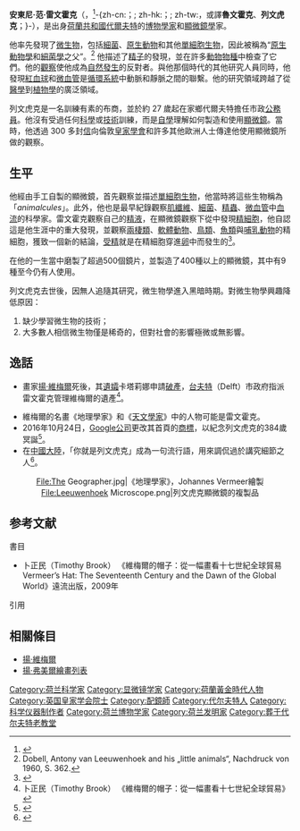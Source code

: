 {{Expand|time=2014-09-06}}
{{NoteTA
|T=zh-cn:安东尼·范·列文虎克; zh-hk:安東尼·范·列文虎克; zh-tw:安東尼‧范‧雷文霍克
|1=zh-cn:列文虎克; zh-hk:列文虎克; zh-tw:雷文霍克
}}

{{Infobox_Scientist
| name = 安东尼·范·列文虎克<br>Antonie van Leeuwenhoek
| image = Jan Verkolje - Antonie van Leeuwenhoek.jpg
|image_size        = 250px
|caption           = 安东尼·范·列文虎克 (1632–1723)画像，[[Jan_Verkolje|Jan Verkolje]]作品
|birth_date        = {{Birth date|1632|10|24}}
|birth_place       = {{flag|荷兰共和国}}[[代尔夫特|代尔夫特]]
|death_date        = {{Death date and age|1723|08|26|1632|10|24}}
|death_place       = {{flag|荷兰共和国}}[[代尔夫特|代尔夫特]]
|residence         = {{flagicon|荷兰共和国}} [[荷兰|荷兰]]
|citizenship       =
| nationality ={{flag|荷兰共和国}}
| doctoral_advisor = 
| spouse = 
| prizes = 
| work_institution = 
| alma_mater = 
| field =
| known_for =[[微生物|微生物]]、[[光學顯微鏡|光學顯微鏡]]
| signature = Antonie van Leeuwenhoek Signature.svg
}}
'''安東尼·范‧雷文霍克'''（{{Lang-nl|Antoni van Leeuwenhoek}}，{{IPA-nl|ɑnˈtoːni vɑn ˈleːuə(n)ˌɦuk|Antonie_van_Leeuwenhoek.ogg}}<ref>{{cite web|title=How to pronounce Anton van Leeuvenhoek|url=https://www.howtopronounce.com/anton-van-leeuwenhoek|access-date=2018-07-12|year=2018|publisher=howtopronounce.com}}</ref>-{zh-cn:；; zh-hk:；; zh-tw:，或譯'''魯文霍克'''、'''列文虎克'''；}-{{bd|1632年|10月24日|1723年|8月26日|Leeuwenhoek, Antoni van}}），是出身[[荷蘭共和國|荷蘭共和國]][[代尔夫特#历史|代爾夫特]]的[[博物學家|博物學家]]和[[顯微鏡學|顯微鏡學]]家。

他率先發現了[[微生物|微生物]]，包括[[細菌|細菌]]、[[原生動物|原生動物]]和其他[[單細胞生物|單細胞生物]]，因此被稱為“[[原生動物學|原生動物學]]和[[細菌學|細菌學]]之父”。<ref>Dobell, Antony van Leeuwenhoek and his „little animals“, Nachdruck von 1960, S. 362.</ref> 他描述了[[精子|精子]]的發現，並在許多[[動物|動物]][[物種|物種]]中檢查了它們。他的[[觀察|觀察]]使他成為[[自然發生|自然發生]]的反對者。與他那個時代的其他研究人員同時，他發現[[紅血球|紅血球]]和[[微血管|微血管]]是[[循環系統|循環系統]]中動脈和靜脈之間的聯繫。他的研究領域跨越了從[[醫學|醫學]]到[[植物學|植物學]]的廣泛領域。

列文虎克是一名訓練有素的布商，並於約 27 歲起在家鄉代爾夫特擔任市政[[公務員|公務員]]。他沒有受過任何[[科學|科學]]或[[技術|技術]]訓練，而是[[自主學習|自學]]理解如何製造和使用[[顯微鏡|顯微鏡]]。當時，他透過 300 多封[[信|信]]向倫敦[[皇家學會|皇家學會]]和許多其他歐洲人士傳達他使用顯微鏡所做的觀察。

== 生平 ==
他經由手工自製的顯微鏡，首先觀察並描述[[單細胞生物|單細胞生物]]，他當時將這些生物稱為「''animalcules''」。此外，他也是最早紀錄觀察[[肌纖維|肌纖維]]、[[細菌|細菌]]、[[精蟲|精蟲]]、[[微血管|微血管]]中[[血流|血流]]的科學家。雷文霍克觀察自己的[[精液|精液]]，在顯微鏡觀察下從中發現[[精細胞|精細胞]]，他自認這是他生涯中的重大發現，並觀察[[兩棲類|兩棲類]]、[[軟體動物|軟體動物]]、[[鳥類|鳥類]]、[[魚類|魚類]]與[[哺乳動物|哺乳動物]]的精細胞，獲致一個新的結論，[[受精|受精]]就是在精細胞穿進[[卵|卵]]中而發生的<ref>{{Cite web |url=http://www.bbc.co.uk/history/historic_figures/van_leeuwenhoek_antonie.shtml |title=BBC History《Antonie van Leeuwenhoek (1632 - 1723)》 |access-date=2015-10-11 |archive-date=2021-01-17 |archive-url=https://web.archive.org/web/20210117045342/https://www.bbc.co.uk/history/historic_figures/van_leeuwenhoek_antonie.shtml |dead-url=no }}</ref>。

在他的一生當中磨製了超過500個鏡片，並製造了400種以上的顯微鏡，其中有9種至今仍有人使用。

列文虎克去世後，因無人追隨其研究，微生物學進入黑暗時期。對微生物學興趣降低原因：
#缺少學習微生物的技術；
#大多數人相信微生物僅是稀奇的，但對社會的影響極微或無影響。

== 逸話 ==
* 畫家[[揚·維梅爾|揚·維梅爾]]死後，其[[遺孀|遺孀]]卡塔莉娜申請[[破產|破產]]，[[台夫特|台夫特]]（Delft）市政府指派雷文霍克管理維梅爾的遺產<ref>卜正民（Timothy Brook） 《維梅爾的帽子：從一幅畫看十七世紀全球貿易》</ref>。

* 維梅爾的名畫《地理學家》和《[[天文學家_(弗美爾)|天文學家]]》中的人物可能是雷文霍克。
* 2016年10月24日，[[Google公司|Google公司]]更改其首頁的[[Doodle|商標]]，以紀念列文虎克的384歲冥誕<ref>{{Cite web |url=http://www.cna.com.tw/news/firstnews/201610245003-1.aspx |title=Antoni van Leeuwenhoek 布商變科學家 |access-date=2016-10-24 |archive-date=2017-03-06 |archive-url=https://web.archive.org/web/20170306095845/http://www.cna.com.tw/news/firstnews/201610245003-1.aspx |dead-url=no }}</ref>。
* 在[[中國大陸|中國大陸]]，「你就是列文虎克」成為一句流行語，用來調侃過於講究細節之人<ref>{{cite news |title=#Meme：那句“你就是列文虎克”是在说什么？ |url=http://www.qdaily.com/articles/58984.html |accessdate=2020-09-19 |archive-date=2020-02-24 |archive-url=https://web.archive.org/web/20200224011059/http://www.qdaily.com/articles/58984.html |dead-url=no }}</ref>。
<center>
<gallery>
File:The Geographer.jpg|《地理學家》，Johannes Vermeer繪製
File:Leeuwenhoek Microscope.png|列文虎克顯微鏡的複製品
</gallery>
</center>

== 参考文献 ==
; 書目
* 卜正民（Timothy Brook） 《維梅爾的帽子：從一幅畫看十七世紀全球貿易  Vermeer’s Hat: The Seventeenth Century and the Dawn of the Global World》遠流出版，2009年 
; 引用
{{reflist|30em}}

== 相關條目 ==
{{Commons+cat|Anton van Leeuwenhoek}}
* [[揚·維梅爾|揚·維梅爾]]
* [[揚·弗美爾繪畫列表|揚·弗美爾繪畫列表]]
{{光学显微镜}}
{{生物学史}}
{{自然历史}}
{{Authority control}}
{{DEFAULTSORT:Leeuwenhoek, Antoni van}}
[[Category:荷兰科学家|Category:荷兰科学家]]
[[Category:显微镜学家|Category:显微镜学家]]
[[Category:荷蘭黃金時代人物|Category:荷蘭黃金時代人物]]
[[Category:英国皇家学会院士|Category:英国皇家学会院士]]
[[Category:配鏡師|Category:配鏡師]]
[[Category:代尔夫特人|Category:代尔夫特人]]
[[Category:科学仪器制作者|Category:科学仪器制作者]]
[[Category:荷兰博物学家|Category:荷兰博物学家]]
[[Category:荷兰发明家|Category:荷兰发明家]]
[[Category:葬于代尔夫特老教堂|Category:葬于代尔夫特老教堂]]